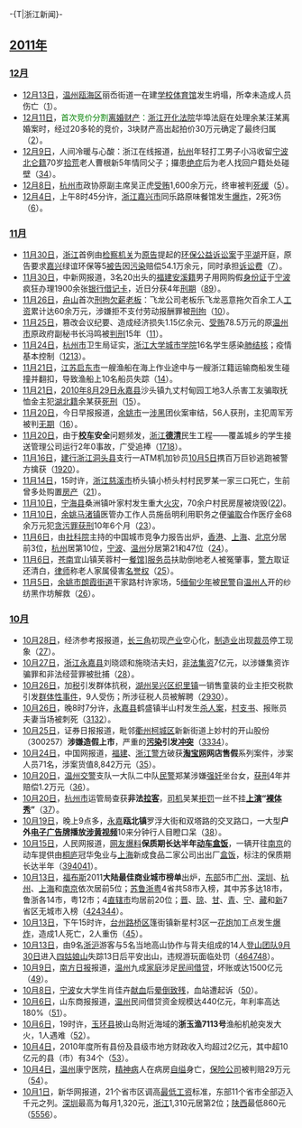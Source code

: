 {{historical}}
-{T|浙江新闻}-
{{Portal:浙江新闻动态/Header}}

==[[2011年中國|2011年]]==
===[[中国2011年12月|12月]]===
* [[12月13日|12月13日]]，[[温州市|温州]][[瓯海区|瓯海区]]丽岙街道一在建[[学校|学校]][[体育馆|体育馆]]发生坍塌，所幸未造成人员伤亡（[http://www.qingdaonews.com/gb/content/2011-12/14/content_9047142.htm]）。
* [[12月11日|12月11日]]，<font color=#008000>首次竞价分割[[离婚|离婚]][[财产|财产]]：</font>[[浙江省|浙江]][[开化县|开化]][[法院|法院]]华埠法庭在处理余某汪某离婚案时，经过20多轮的竞价，3块财产高出起拍价30万元确定了最终归属（[http://news.sina.com.cn/c/2011-12-12/191323619811.shtml]）。
* [[12月9日|12月9日]]，人间冷暖与心酸：浙江在线报道，[[杭州市|杭州]]年轻打工男子小冯收留[[宁波市|宁波]][[北仑区|北仑籍]]70岁[[拾荒|拾荒]]老人曹根新5年情同父子；攞患[[癌症|绝症]]后为老人找回户籍处处碰壁（[http://zj.sina.com.cn/news/social/12/2011/1207/25466.html][http://zj.sina.com.cn/news/social/12/2011/1206/25408.html]）。
* [[12月8日|12月8日]]，[[杭州市|杭州市]]政协原副主席吴正虎[[受贿|受贿]]1,600余万元，终审被判[[死缓|死缓]]（[http://news.xinhuanet.com/legal/2011-12/09/c_122403014.htm]）。
* [[12月4日|12月4日]]，上午8时45分许，[[浙江省|浙江]][[嘉兴市|嘉兴市]]同乐路原味餐馆发生[[爆炸|爆炸]]，2死3伤（[http://zjnews.zjol.com.cn/05zjnews/system/2011/12/04/018048898.shtml]）。

===[[中国2011年11月|11月]]===
* [[11月30日|11月30日]]，[[浙江省|浙江]]首例由[[檢察機關|检察机关]]为[[原告|原告]]提起的[[环境保护|环保]][[公益|公益]][[诉讼|诉讼案]]于[[平湖市|平湖]]开庭，原告要求[[嘉兴市|嘉兴]]绿谊环保等5[[被告|被告]]因[[环境污染|污染]]赔偿54.1万余元，同时承担[[诉讼费|诉讼费]]（[http://legal.people.com.cn/GB/188502/16451957.html]）。
* [[11月30日|11月30日]]，中新网报道，3名20出头的[[福建省|福建]][[安溪县|安溪籍]]男子用网购假[[身份证|身份证]]于[[宁波市|宁波]]疯狂办理1900余张[[银行|银行]][[借记卡|借记卡]]，近日分获4年[[有期徒刑|刑期]]（[http://news.cnnb.com.cn/system/2011/12/01/007165192.shtml][http://news.zj.com/detail/1367606.shtml]）。
* [[11月26日|11月26日]]，[[舟山市|舟山]]首次[[拘留|刑拘]][[薪水|欠薪]][[老板|老板]]：飞龙公司老板乐飞龙恶意拖欠百余工人[[工资|工资]]累计达60余万元，涉嫌拒不支付劳动报酬罪被[[拘留|刑拘]]（[http://news.zj.com/detail/1367640.shtml]）。
* [[11月25日|11月25日]]，篡改会议纪要、造成经济损失1.15亿余元、[[受贿|受贿]]78.5万元的原[[温州市|温州市]]原政府副秘书长冯鸣被[[有期徒刑|判刑]]15年（[http://news.sina.com.cn/c/2011-11-25/200523526700.shtml]）。
* [[11月24日|11月24日]]，[[杭州市|杭州市]]卫生局证实，[[浙江大学|浙江大学]][[浙江大学城市学院|城市学院]]16名学生感染[[肺|肺]][[结核|结核]]；疫情基本控制（[http://news.sina.com.cn/c/2011-11-24/231123520911.shtml][http://news.sina.com.cn/c/2011-11-25/210123526787.shtml]）。
* [[11月21日|11月21日]]，[[江苏|江苏]][[启东市|启东市]]一艘渔船在海上作业途中与一艘浙江籍运输商船发生碰撞并翻扣，导致渔船上10名船员失踪（[http://www.chinanews.com/gn/2011/11-22/3477604.shtml]）。
* [[11月21日|11月21日]]，[[2010年|2010年]][[8月29日|8月29日]][[永嘉县|永嘉县]]沙头镇九丈村甸园工地3人杀害工友骗取抚恤金主犯[[湖北|湖北籍]]余某获[[死刑|死刑]]（[http://news.sina.com.cn/c/2011-11-21/184823501250.shtml]）。
* [[11月20日|11月20日]]，今日早报报道，[[余姚市|余姚市]]一[[黑社会|涉黑]]团伙案审结，56人获刑，主犯周军芳被判[[无期徒刑|无期]]（[http://news.xinhuanet.com/legal/2011-11/20/c_122307736.htm]）。
* [[11月20日|11月20日]]，由于'''[[校车|校车]]安全'''问题频发，[[浙江省|浙江]]'''[[德清县|德清]]'''民生工程——覆盖城乡的学生接送管理公司运行2年0事故，广受追捧（[http://www.xj.xinhuanet.com/2011-11/20/content_24161694.htm][http://news.xinhuanet.com/local/2011-11/21/c_122311704.htm]）。
* [[11月16日|11月16日]]，[[中国建设银行|建行]][[浙江省|浙江]][[洞头县|洞头县]]支行一ATM机加钞员[[10月5日|10月5日]]携百万巨钞逃跑被警方擒获（[http://news.china.com.cn/shehui/2011-11/20/content_23961134.htm][http://www.bj.xinhuanet.com/bjpd-whsd/2011-11/20/content_24161922.htm]）。
* [[11月14日|11月14日]]，15时许，[[浙江省|浙江]][[慈溪市|慈溪市]]桥头镇小桥头村村民罗某一家三口死亡，生前曾多处购置[[房产|房产]]（[http://news.ifeng.com/society/2/detail_2011_11/14/10649604_0.shtml]）。
* [[11月10日|11月10日]]，[[宁海县_(浙江省)|宁海县]]桑洲镇叶家村发生重大[[火灾|火灾]]，70余户村民房屋被烧毁([http://news.sina.com.cn/c/2011-11-13/010723457009.shtml])。
* [[11月10日|11月10日]]，[[余姚市|余姚]][[马渚镇|马渚镇]]医管办工作人员施岳明利用职务之便[[欺骗|骗取]]合作医疗金68余万元犯[[贪污罪|贪污罪]][[有期徒刑|获刑]]10年6个月（[http://www.chinanews.com/sh/2011/11-10/3452294.shtml]）。
* [[11月6日|11月6日]]，由[[中国社会科学院|社科院]]主持的中国城市竞争力报告出炉，[[香港|香港]]、[[上海市|上海]]、[[北京市|北京]]分居前3位，[[杭州市|杭州]]居第10位，[[宁波市|宁波]]、[[温州市|温州]]分居第21和47位（[http://www.cnstock.com/index/gdbb/201105/1291337.htm]）。
* [[11月6日|11月6日]]，[[苍南县|苍南]]宜山镇芙蓉村一[[餐馆|餐馆]]][[服务员|服务员]]扶助倒地老人被冤肇事，[[警方|警方]]取证还清白，[[律师|律师]]称老人家属侵害[[名誉|名誉权]]（[http://news.163.com/11/1106/17/7I6NBALA00014JB5.html]）。
* [[11月5日|11月5日]]，[[余姚市|余姚市]][[朗霞街道|朗霞街道]]干家路村许家场，5[[缅甸|缅甸]][[少年|少年]]被[[民警|民警]]自[[温州市|温州人]]开的纱纺黑作坊解救（[http://www.chinanews.com/sh/2011/11-10/3449979.shtml]）。

===[[中國2011年10月|10月]]===
* [[10月28日|10月28日]]，经济参考报报道，[[长三角|长三角]]初现[[产业|产业]]空心化，[[制造业|制造业]]出现[[裁員|裁员]]停工现象（[http://news.xinhuanet.com/local/2011-10/28/c_122209762.htm]）。
* [[10月27日|10月27日]]，[[浙江省|浙江]][[永嘉县|永嘉县]]刘晓颂和施晓洁夫妇，[[非法集资|非法集资]]7亿元，以涉嫌集资诈骗罪和非法经营罪被批捕（[http://news.china.com.cn/law/2011-11/02/content_23790547.htm]）。
* [[10月26日|10月26日]]，加[[税|税]]引发群体抗税，[[湖州市|湖州]][[吴兴区|吴兴区]][[织里镇|织里镇]]一销售童装的业主拒交税款引发[[群体性事件|群体性事件]]，9人受伤；所涉征税人员被解聘（[http://www.hinews.cn/news/system/2011/10/29/013585342.shtml][http://zjnews.zjol.com.cn/05zjnews/system/2011/10/29/017953425.shtml]）。
* [[10月26日|10月26日]]，晚8时7分许，[[永嘉县|永嘉县]]鹤盛镇半山村发生[[杀人|杀人案]]，[[村支书|村支书]]、报账员夫妻当场被刺死（[http://www.jiaodong.net/ytzfw/system/2011/10/29/011415005.shtml][http://www.dfdaily.com/html/33/2011/10/29/687954.shtml]）。
* [[10月25日|10月25日]]，证券日报报道，毗邻[[衢州市|衢州]][[柯城区|柯城区]]新新街道上妙村的开山股份（300257）'''涉嫌造假上市'''，严重的'''[[污染|污染]]引发[[冲突|冲突]]'''（[http://vnetcj.jrj.com.cn/2011/10/25101711388177.shtml][http://vnetcj.jrj.com.cn/2011/10/25050311384842.shtml]）。
* [[10月24日|10月24日]]，中国网报道，[[福建省|福建]]、[[浙江省|浙江]][[警察|警方]]破获'''[[淘宝|淘宝网]]网店售假'''系列案件，涉案人员71名，涉案货值8,842万元（[http://news.china.com.cn/law/2011-10/24/content_23714376.htm]）。
* [[10月20日|10月20日]]，[[温州市|温州]][[警察|交警]]支队一大队二中队[[警察|民警]]郑某涉嫌[[强奸|强奸]]坐台女，[[有期徒刑|获刑]]4年并赔偿1.2万元（[http://news.163.com/11/1020/13/7GQHSEQM00014JB6.html]）。
* [[10月20日|10月20日]]，[[杭州市|杭州市]]运管局查获'''非法[[出租车|拉客]]'''，[[司机|司机]]吴某[[罰金|拒罚]]一丝不挂'''[[表演|上演]]“[[裸体|裸体秀]]”'''（[http://www.zynews.com/n/2011-10/26/content_1464160.htm]）。
* [[10月19日|10月19日]]，晚上9点多，[[永嘉县|永嘉]]'''瓯北镇'''罗浮大街和双塔路的交叉路口，一大型'''户外[[LED背光液晶顯示電視|电子]][[廣告|广告牌]]播放[[色情片|涉黄视频]]'''10来分钟行人目瞪口呆（[http://news.xinhuanet.com/local/2011-10/21/c_122183505.htm]）。
* [[10月15日|10月15日]]，人民网报道，[[网友|网友]][[爆料|爆料]]'''保质期长达半年[[动车|动车]][[铁路便当|盒饭]]'''，一辆开往[[南京市|南京]]的动车提供由[[桐庐县|桐庐]]冠华兔业与[[上海市|上海]]新成食品二家公司出出厂[[便当|盒饭]]，标注的保质期长达半年（[http://www.ce.cn/xwzx/gnsz/gdxw/201110/15/t20111015_22763511.shtml][http://news.yangtse.com/gn/201110/t20111015_839097.htm][http://315online.com/baoguang/qita/146808.html]）。
* [[10月13日|10月13日]]，[[福布斯|福布斯]]2011'''大陆最佳商业城市榜单'''出炉，[[中国东部经济区|东部]]5市[[广州市|广州]]、[[深圳市|深圳]]、[[杭州市|杭州]]、[[上海市|上海]]和[[南京市|南京]]依次居前5位；[[江苏省|苏]][[山东省|鲁]][[浙江省|浙]][[广东省|粤]]4省共58市入榜，其中苏多达18市，鲁浙各14市，粤12市；4[[直辖市|直辖市]]均居前20位；[[山西省|晋]]、[[海南省|琼]]、[[甘肃省|甘]]、[[青海省|青]]、[[宁夏回族自治区|宁]]、[[西藏自治区|藏]]和[[新疆维吾尔自治区|新]]7省区无城市入榜（[http://www.forbeschina.com/list/1441/page/1][http://www.forbeschina.com/list/][http://finance.icxo.com/htmlnews/2011/10/14/1438530.htm]）。
* [[10月13日|10月13日]]，下午15时许，[[台州市|台州]][[路桥区|路桥区]]篷街镇新星村3区一[[花炮|花炮]]加工点发生[[爆炸|爆炸]]，造成1人死亡，2人重伤（[http://news.qq.com/a/20111013/001692.htm]）。
* [[10月13日|10月13日]]，由9名[[浙江省|浙]][[上海市|沪]]游客与5名当地高山协作与背夫组成的14人[[登山运动|登山团队]][[9月30日|9月30日]]进入[[四姑娘山|四姑娘山]]失踪13日后平安出山，违规游玩面临处罚（[http://news.sohu.com/20111012/n321911153.shtml][http://www.chinanews.com/gn/2011/10-11/3380306.shtml][http://www.dfdaily.com/html/3/2011/10/12/677348.shtml]）。
* [[10月9日|10月9日]]，[[南方日报|南方日报]]报道，[[温州市|温州]]九成[[家庭|家庭]]涉足[[高利贷|民间借贷]]，坏账或达1500亿元（[http://news.xinhuanet.com/local/2011-10/09/c_122132489.htm]）。
* [[10月8日|10月8日]]，[[宁波市|宁波]]女大学生肖佳卉[[献血|献血]]后[[晕动病|晕倒]][[身心障礙|致残]]，血站遭起诉（[http://news.xinhuanet.com/local/2011-10/09/c_122132984.htm]）。
* [[10月6日|10月6日]]，山东商报报道，[[温州市|温州]]民间借贷资金规模达440亿元，年利率高达180%（[http://news.xinhuanet.com/local/2011-10/06/c_122122261.htm]）。
* [[10月6日|10月6日]]，19时许，[[玉环县|玉环县]]披山岛附近海域的'''浙玉渔7113号'''渔船机舱突发大火，1人遇难（[http://news.163.com/11/1007/11/7FOSPQDU00014JB6.html]）。
* [[10月4日|10月4日]]，2010年度所有县份及县级市地方财政收入均超过2亿元，其中超10亿元的县（市）有34个（[http://news.sohu.com/20111004/n321304338.shtml]）。
* [[10月4日|10月4日]]，[[温州|温州]]康宁医院，[[精神病|精神病]]人在病房[[自缢|自缢]]身亡，[[保险公司|保险公司]]被判赔29万元（[http://www.chinanews.com/fz/2011/10-04/3368721.shtml]）。
* [[10月1日|10月1日]]，新华网报道，21个省市区调高[[最低工資|最低工资]]标准，东部11个省市全部迈入千元之列。[[深圳市|深圳]]最高为每月1,320元，[[浙江省|浙江]]1,310元居第2位；[[陕西省|陕西]]最低860元（[http://www.shx.chinanews.com/news/2011/1005/11548.html][http://www.ha.chinanews.com/GNnews/1/2011/10/05/189312.shtml]）。